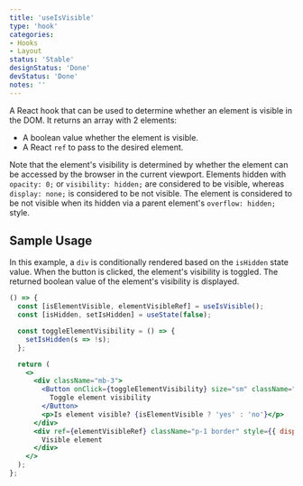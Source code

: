 ```yaml
---
title: 'useIsVisible'
type: 'hook'
categories:
- Hooks
- Layout
status: 'Stable'
designStatus: 'Done'
devStatus: 'Done'
notes: ''
---
```


A React hook that can be used to determine whether an element is visible in the DOM. It returns an array with 2 elements:
* A boolean value whether the element is visible.
* A React `ref` to pass to the desired element.

Note that the element's visibility is determined by whether the element can be accessed by the browser in the current viewport. Elements hidden with `opacity: 0;` or
`visibility: hidden;` are considered to be visible, whereas `display: none;` is considered to be not visible. The element is considered to be not visible when its hidden
via a parent element's `overflow: hidden;` style.

## Sample Usage

In this example, a `div` is conditionally rendered based on the `isHidden` state value. When the button is clicked, the element's
visibility is toggled. The returned boolean value of the element's visibility is displayed.

```jsx live
() => {
  const [isElementVisible, elementVisibleRef] = useIsVisible();
  const [isHidden, setIsHidden] = useState(false);

  const toggleElementVisibility = () => {
    setIsHidden(s => !s);
  };

  return (
    <>
      <div className="mb-3">
        <Button onClick={toggleElementVisibility} size="sm" className="mb-2">
          Toggle element visibility
        </Button>
        <p>Is element visible? {isElementVisible ? 'yes' : 'no'}</p>
      </div>
      <div ref={elementVisibleRef} className="p-1 border" style={{ display: isHidden ? 'none' : 'block' }}>
        Visible element
      </div>
    </>
  );
};
```